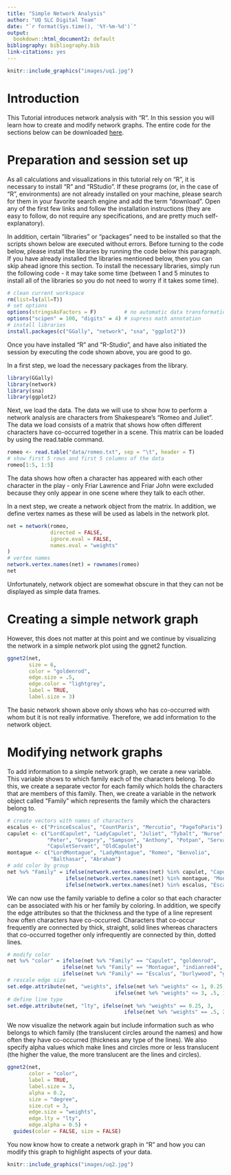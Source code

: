 ```yaml
---
title: "Simple Network Analysis"
author: "UQ SLC Digital Team"
date: "`r format(Sys.time(), '%Y-%m-%d')`"
output:
  bookdown::html_document2: default
bibliography: bibliography.bib
link-citations: yes
---
```

```r
knitr::include_graphics("images/uq1.jpg")
```

# Introduction

This Tutorial introduces network analysis with "R". In this session you will learn how to create and modify network graphs. The entire code for the sections below can be downloaded [here](https://slcladal.github.io/rscripts/networkrscript.r).

# Preparation and session set up

As all calculations and visualizations in this tutorial rely on "R", it is necessary to install "R" and "RStudio". If these programs (or, in the case of "R", environments) are not already installed on your machine, please search for them in your favorite search engine and add the term "download". Open any of the first few links and follow the installation instructions (they are easy to follow, do not require any specifications, and are pretty much self-explanatory).

In addition, certain "libraries" or "packages" need to be installed so that the scripts shown below are executed without errors. Before turning to the code below, please install the libraries by running the code below this paragraph. If you have already installed the libraries mentioned below, then you can skip ahead ignore this section. To install the necessary libraries, simply run the following code - it may take some time (between 1 and 5 minutes to install all of the libraries so you do not need to worry if it takes some time).

```r
# clean current workspace
rm(list=ls(all=T))
# set options
options(stringsAsFactors = F)         # no automatic data transformation
options("scipen" = 100, "digits" = 4) # supress math annotation
# install libraries
install.packages(c("GGally", "network", "sna", "ggplot2"))
```

Once you have installed "R" and "R-Studio", and have also initiated the session by executing the code shown above, you are good to go.

In a first step, we load the necessary packages from the library.

```r
library(GGally)
library(network)
library(sna)
library(ggplot2)
```

Next, we load the data. The data we will use to show how to perform a network analysis are characters from Shakespeare's "Romeo and Juliet". The data we load consists of a matrix that shows how often different characters have co-occurred together in a scene. This matrix can be loaded by using the read.table command.


```r
romeo <- read.table("data/romeo.txt", sep = "\t", header = T)
# show first 5 rows and first 5 columns of the data
romeo[1:5, 1:5]
```

The data shows how often a character has appeared with each other character in the play - only Friar Lawrence and Friar John were excluded because they only appear in one scene where they talk to each other. 

In a next step, we create a network object from the matrix. In addition, we define vertex names as these will be used as labels in the network plot.

```r
net = network(romeo,
              directed = FALSE,
              ignore.eval = FALSE,
              names.eval = "weights"
)
# vertex names
network.vertex.names(net) = rownames(romeo)
net
```

Unfortunately, network object are somewhat obscure in that they can not be displayed as simple data frames. 

# Creating a simple network graph

However, this does not matter at this point and we continue by visualizing the network in a simple network plot using the ggnet2 function.

```r
ggnet2(net, 
       size = 6, 
       color = "goldenrod", 
       edge.size = .5,
       edge.color = "lightgrey", 
       label = TRUE, 
       label.size = 3)
```

The basic network shown above only shows who has co-occurred with whom but it is not really informative. Therefore, we add information to the network object. 

# Modifying network graphs

To add information to a simple network graph, we cerate a new variable. This variable shows to which family each of the characters belong. To do this, we create a separate vector for each family which holds the characters that are members of this family. Then, we create a variable in the network object called "Family" which represents the family which the characters belong to. 

```r
# create vectors with names of characters
escalus <- c("PrinceEscalus", "CountParis", "Mercutio", "PageToParis")
capulet <- c("LordCapulet", "LadyCapulet", "Juliet", "Tybalt", "Nurse",
             "Peter", "Gregory", "Sampson", "Anthony", "Potpan", "Servant",
             "CapuletServant", "OldCapulet")
montague <- c("LordMontague", "LadyMontague", "Romeo", "Benvolio",
              "Balthasar", "Abraham")
# add color by group
net %v% "Family" = ifelse(network.vertex.names(net) %in% capulet, "Capulet", 
                   ifelse(network.vertex.names(net) %in% montague, "Montague", 
                   ifelse(network.vertex.names(net) %in% escalus, "Escalus", "other")))
```

We can now use the family variable to define a color so that each character can be associated with his or her family by coloring. In addition, we specify the edge attributes so that the thickness and the type of a line represent how often characters have co-occurred. Characters that co-occur frequently are connected by thick, straight, solid lines whereas characters that co-occurred together only infrequently are connected by thin, dotted lines.

```r
# modify color
net %v% "color" = ifelse(net %v% "Family" == "Capulet", "goldenrod", 
                  ifelse(net %v% "Family" == "Montague", "indianred4", 
                  ifelse(net %v% "Family" == "Escalus", "burlywood", "gray60")))
# rescale edge size
set.edge.attribute(net, "weights", ifelse(net %e% "weights" <= 1, 0.25, 
                                   ifelse(net %e% "weights" <= 3, .5, 1)))
# define line type
set.edge.attribute(net, "lty", ifelse(net %e% "weights" == 0.25, 3, 
                                      ifelse(net %e% "weights" == .5, 2, 1)))
```

We now visualize the network again but include information such as who belongs to which family (the translucent circles around the names) and how often they have co-occurred (thickness any type of the lines). We also specify alpha values which make lines and circles more or less translucent (the higher the value, the more translucent are the lines and circles).

```r
ggnet2(net, 
       color = "color", 
       label = TRUE, 
       label.size = 3,
       alpha = 0.2,
       size = "degree",
       size.cut = 3,
       edge.size = "weights",
       edge.lty = "lty",
       edge.alpha = 0.5) +
  guides(color = FALSE, size = FALSE)
```

You now know how to create a network graph in "R" and how you can modify this graph to highlight aspects of your data.

```r
knitr::include_graphics("images/uq2.jpg")
```

